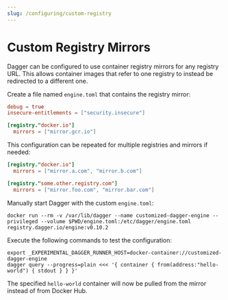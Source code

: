 ```yaml
---
slug: /configuring/custom-registry
---
```


# Custom Registry Mirrors

Dagger can be configured to use container registry mirrors for any registry URL. This allows container images that refer to one registry to instead be redirected to a different one.

Create a file named `engine.toml` that contains the registry mirror:

```toml
debug = true
insecure-entitlements = ["security.insecure"]

[registry."docker.io"]
  mirrors = ["mirror.gcr.io"]
```

This configuration can be repeated for multiple registries and mirrors if needed:

```toml
[registry."docker.io"]
  mirrors = ["mirror.a.com", "mirror.b.com"]

[registry."some.other.registry.com"]
  mirrors = ["mirror.foo.com", "mirror.bar.com"]
```

Manually start Dagger with the custom `engine.toml`:

```shell
docker run --rm -v /var/lib/dagger --name customized-dagger-engine --privileged --volume $PWD/engine.toml:/etc/dagger/engine.toml registry.dagger.io/engine:v0.10.2
```

Execute the following commands to test the configuration:

```shell
export _EXPERIMENTAL_DAGGER_RUNNER_HOST=docker-container://customized-dagger-engine
dagger query --progress=plain <<< '{ container { from(address:"hello-world") { stdout } } }'
```

The specified `hello-world` container will now be pulled from the mirror instead of from Docker Hub.
